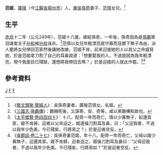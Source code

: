 '''范姬'''{{BD|232年||？年||catIdx=F}}，[[廣陵郡|廣陵]]（今[[江蘇省|江蘇省]][[揚州市|揚州市]]）人，[[東吳|東吳]][[孙奇_(三国)|孫奇]]妻子、[[范慎|范慎]]女兒。<ref>《[[:s:藝文類聚/卷018|藝文類聚·賢婦人]]》：吳孫奇妻者。廣陵范慎女。名姬。</ref>
==生平==
[[赤烏|赤烏]]十二年（公元249年），范姬十八歲，嫁給孫奇，一年後，孫奇因為是[[孫霸|孫霸]]黨羽谋害太子[[孙和|孙和]]被[[孙权|孙权]]诛杀。<ref>《[[:s:三國志/卷59|三國志·孫霸傳]]》：霸賜死後，又誅寄、安、奇等，咸以黨霸構和故也。</ref>范慎以女兒年輕漂亮就守寡而且膝下無子為由，派人要將女兒帶回范家然後讓她改嫁，范姬不肯，前來迎接她的人以其父之命威脅她，於是范姬拿刀割了自己的耳鼻說道：「想要娶我的人，不過是因為我年輕漂亮，現今我面目已殘缺，還想將我帶回去嗎？」於是迎接的人就此作罷。<ref>《[[:s:太平御覽/0440|太平御覽·卷四百四十]]》：十八，配奇一年而奇亡。慎以少寡無子，起還其家，姬不肯婦，迎者以父命迫之，姬遂操刀割耳及鼻，曰：「父迎我者，不過以我年少色美，今已殘矣，行將焉之？」於是迎者空反。</ref><ref>《[[:s:吳郡誌/卷27|吳郡誌·卷二十七]]》：吳孫奇妻范姬，年十八。配奇一年而奇亡，父母以姬少寡無子，迎還其家。姬不肯歸，迎者迫之，姬操刀割耳及鼻曰：“父母迎我者，不過以我年少色美。今已殘矣，行將焉如？”於是迎者空反。</ref>

==參考資料==
[[Category:范姓|J]]
[[Category:東吳女性人物|F]]
[[Category:揚州人|F]]